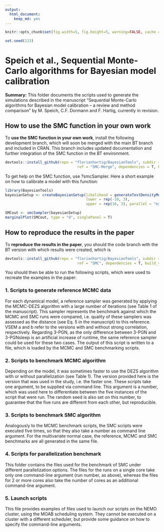 ```yaml
---
output: 
  html_document: 
    keep_md: yes
---
```


```r
knitr::opts_chunk$set(fig.width=5, fig.height=5, warning=FALSE, cache = F)
```

```r
set.seed(123)
```


# Speich et al., Sequential Monte-Carlo algorithms for Bayesian model calibration

**Summary:** This folder documents the scripts used to generate the simulations described in the manuscript “Sequential Monte-Carlo algorithms for Bayesian model calibration – a review and method comparison” by M. Speich, C.F. Dormann and F. Hartig, currently in revision.


## How to use the SMC function in your own work

To **use the SMC function in your own work**, install the following development branch, which will soon be merged with the main BT branch and included in CRAN. This branch includes updated documentation and further integration of the SMC function in the BT environment. 

```r
devtools::install_github(repo = "florianhartig/BayesianTools", subdir = "BayesianTools", 
                                 ref = "SMC-Merge", dependencies = T, build_vignettes = F)
```

To get help on the SMC function, use ?smcSampler. Here a short example on how to calibrate a model with this function:

```r
library(BayesianTools)
bayesianSetup <- createBayesianSetup(likelihood = generateTestDensityMultiNormal(), 
                                     lower = rep(-10, 3),
                                     upper = rep(10, 3), parallel = "external")

SMCout <- smcSampler(bayesianSetup)
marginalPlot(SMCout, type = "d", singlePanel = T)
```

## How to reproduce the results in the paper

To **reproduce the results in the paper**, you should the code branch with the BT version with which results were created, which is 

```r
devtools::install_github(repo = "florianhartig/BayesianTools", subdir = "BayesianTools", 
                                 ref = "SMC", dependencies = T, build_vignettes = F)
```

You should then be able to run the following scripts, which were used to recreate the examples in the paper: 

### 1.	Scripts to generate reference MCMC data

For each dynamical model, a reference sampler was generated by applying the MCMC-DEZS algorithm with a large number of iterations (see Table 1 of the manuscript). This sampler represents the benchmark against which the MCMC and SMC runs were compared, i.e. quality of these samplers was assessed as the distance (see Eq. 5 in the manuscript) to this reference. VSEM a and b refer to the versions with and without strong correlation, respectively. Regarding 3-PGN, as the only difference between 3-PGN and 3-PGNsleep is an artificial increase of runtime, the same reference sampler could be used for these two cases. The output of this script is written to a file, which is loaded by the MCMC and SMC benchmarking scripts.

### 2.	Scripts to benchmark MCMC algorithm

Depending on the model, it was sometimes faster to use the DEZS algorithm with or without parallelization (see Table 1). The version provided here is the version that was used in the study, i.e. the faster one. These scripts take one argument, to be supplied via command line. This argument is a number, which was used here to differentiate between the five instances of the script that were run. The random seed is also set on this number, to guarantee that the five runs are different from each other, but reproducible.

### 3.	Scripts to benchmark SMC algorithm

Analogously to the MCMC benchmark scripts, the SMC scripts were executed five times, so that they also take a number as command line argument. For the multivariate normal case, the reference, MCMC and SMC benchmarks are all generated in the same file.

### 4.	Scripts for parallelization benchmark

This folder contains the files used for the benchmark of SMC under different parallelization options. The files for the runs on a single core take only one command-line argument (run number, as above), whereas the files for 2 or more cores also take the number of cores as an additional command-line argument.

### 5.	Launch scripts

This file provides examples of files used to launch our scripts on the NEMO cluster, using the MOAB scheduling system. They cannot be executed on a cluster with a different scheduler, but provide some guidance on how to specify the command-line arguments.
